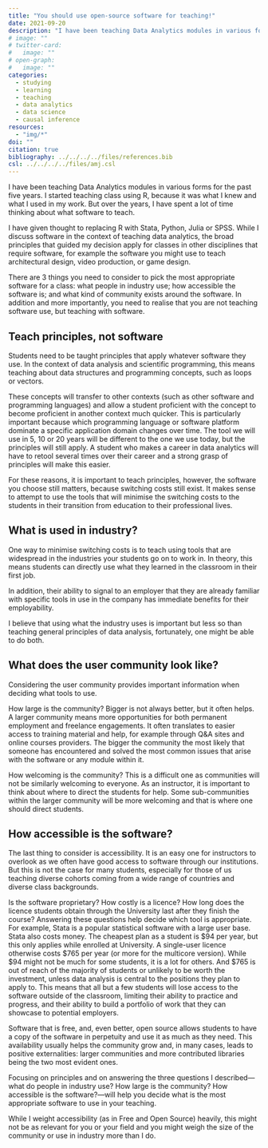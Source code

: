 ```yaml
---
title: "You should use open-source software for teaching!"
date: 2021-09-20
description: "I have been teaching Data Analytics modules in various forms for the past five years. I started teaching class using R, because it was what I knew and what I used in my work. But over the years, I have spent a lot of time thinking about what software to teach."
# image: ""
# twitter-card:
#   image: ""
# open-graph:
#   image: ""
categories:
  - studying
  - learning
  - teaching
  - data analytics
  - data science
  - causal inference
resources:
  - "img/*"
doi: ""
citation: true
bibliography: ../../../../files/references.bib
csl: ../../../../files/amj.csl
---
```


I have been teaching Data Analytics modules in various forms for the past five years. I started teaching class using R, because it was what I knew and what I used in my work. But over the years, I have spent a lot of time thinking about what software to teach.

I have given thought to replacing R with Stata, Python, Julia or SPSS. While I discuss software in the context of teaching data analytics, the broad principles that guided my decision apply for classes in other disciplines that require software, for example the software you might use to teach architectural design, video production, or game design.

There are 3 things you need to consider to pick the most appropriate software for a class: what people in industry use; how accessible the software is; and what kind of community exists around the software. In addition and more importantly, you need to realise that you are not teaching software use, but teaching with software. 

## Teach principles, not software

Students need to be taught principles that apply whatever software they use. In the context of data analysis and scientific programming, this means teaching about data structures and programming concepts, such as loops or vectors. 

These concepts will transfer to other contexts (such as other software and programming languages) and allow a student proficient with the concept to become proficient in another context much quicker. This is particularly important because which programming language or software platform dominate a specific application domain changes over time. The tool we will use in 5, 10 or 20 years will be different to the one we use today, but the principles will still apply. A student who makes a career in data analytics will have to retool several times over their career and a strong grasp of principles will make this easier.

For these reasons, it is important to teach principles, however, the software you choose still matters, because switching costs still exist. It makes sense to attempt to use the tools that will minimise the switching costs to the students in their transition from education to their professional lives.

## What is used in industry?

One way to minimise switching costs is to teach using tools that are widespread in the industries your students go on to work in. In theory, this means students can directly use what they learned in the classroom in their first job.

In addition, their ability to signal to an employer that they are already familiar with specific tools in use in the company has immediate benefits for their employability.

I believe that using what the industry uses is important but less so than teaching general principles of data analysis, fortunately, one might be able to do both.

## What does the user community look like?

Considering the user community provides important information when deciding what tools to use.

How large is the community? Bigger is not always better, but it often helps. A larger community means more opportunities for both permanent employment and freelance engagements. It often translates to easier access to training material and help, for example through Q&A sites and online courses providers. The bigger the community the most likely that someone has encountered and solved the most common issues that arise with the software or any module within it.

How welcoming is the community? This is a difficult one as communities will not be similarly welcoming to everyone. As an instructor, it is important to think about where to direct the students for help. Some sub-communities within the larger community will be more welcoming and that is where one should direct students. 

## How accessible is the software?

The last thing to consider is accessibility. It is an easy one for instructors to overlook as we often have good access to software through our institutions. But this is not the case for many students, especially for those of us teaching diverse cohorts coming from a wide range of countries and diverse class backgrounds.

Is the software proprietary? How costly is a licence? How long does the licence students obtain through the University last after they finish the course? Answering these questions help decide which tool is appropriate.  For example, Stata is a popular statistical software with a large user base. Stata also costs money. The cheapest plan as a student is $94 per year, but this only applies while enrolled at University. A single-user licence otherwise costs $765 per year (or more for the multicore version). While $94 might not be much for some students, it is a lot for others. And $765 is out of reach of the majority of students or unlikely to be worth the investment, unless data analysis is central to the positions they plan to apply to. This means that all but a few students will lose access to the software outside of the classroom, limiting their ability to practice and progress, and their ability to build a portfolio of work that they can showcase to potential employers.

Software that is free, and, even better, open source allows students to have a copy of the software in perpetuity and use it as much as they need. This availability usually helps the community grow and, in many cases, leads to positive externalities: larger communities and more contributed libraries being the two most evident ones.

Focusing on principles and on answering the three questions I described—what do people in industry use? How large is the community? How accessible is the software?—will help you decide what is the most appropriate software to use in your teaching. 

While I weight accessibility (as in Free and Open Source) heavily, this might not be as relevant for you or your field and you might weigh the size of the community or use in industry more than I do.